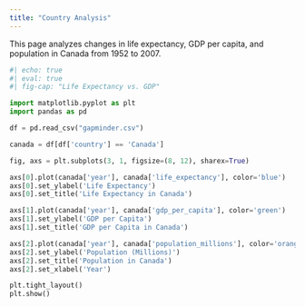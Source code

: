 ```yaml
---
title: "Country Analysis"
---
```

This page analyzes changes in life expectancy, GDP per capita, and population in Canada from 1952 to 2007.

```python
#| echo: true
#| eval: true
#| fig-cap: "Life Expectancy vs. GDP"

import matplotlib.pyplot as plt
import pandas as pd

df = pd.read_csv("gapminder.csv")

canada = df[df['country'] == 'Canada']

fig, axs = plt.subplots(3, 1, figsize=(8, 12), sharex=True)

axs[0].plot(canada['year'], canada['life_expectancy'], color='blue')
axs[0].set_ylabel('Life Expectancy')
axs[0].set_title('Life Expectancy in Canada')

axs[1].plot(canada['year'], canada['gdp_per_capita'], color='green')
axs[1].set_ylabel('GDP per Capita')
axs[1].set_title('GDP per Capita in Canada')

axs[2].plot(canada['year'], canada['population_millions'], color='orange')
axs[2].set_ylabel('Population (Millions)')
axs[2].set_title('Population in Canada')
axs[2].set_xlabel('Year')

plt.tight_layout()
plt.show()
```